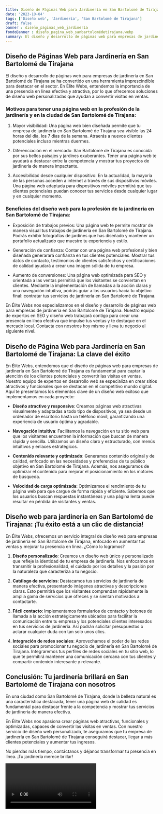 ```yaml
---
title: Diseño de Páginas Web para Jardinería en San Bartolomé de Tirajana
date: '2023-10-04'
tags: ['Diseño web', 'Jardinería', 'San Bartolomé de Tirajana']
draft: false
banner : diseño_paginas_web_jardinería
fondoBanner : diseño_pagina_web_sanbartolomédetirajana.webp
summary: El diseño y desarrollo de páginas web para empresas de jardinería en San Bartolomé de Tirajana se ha convertido en una herramienta imprescindible para destacar en el sector. En Élite Webs, entendemos la importancia de una presencia en línea efectiva y atractiva, por lo que ofrecemos soluciones de diseño web personalizadas que ayudan a convertir visitas en ventas.
---
```


## Diseño de Páginas Web para Jardinería en San Bartolomé de Tirajana

El diseño y desarrollo de páginas web para empresas de jardinería en San Bartolomé de Tirajana se ha convertido en una herramienta imprescindible para destacar en el sector. En Élite Webs, entendemos la importancia de una presencia en línea efectiva y atractiva, por lo que ofrecemos soluciones de diseño web personalizadas que ayudan a convertir visitas en ventas.

### Motivos para tener una página web en la profesión de la jardinería y en la ciudad de San Bartolomé de Tirajana:

1. Mayor visibilidad: Una página web bien diseñada permite que tu empresa de jardinería en San Bartolomé de Tirajana sea visible las 24 horas del día, los 7 días de la semana. Atraerás a nuevos clientes potenciales incluso mientras duermes.

2. Diferenciación en el mercado: San Bartolomé de Tirajana es conocida por sus bellos paisajes y jardines exuberantes. Tener una página web te ayudará a destacar entre la competencia y mostrar tus proyectos de jardinería de manera impactante.

3. Accesibilidad desde cualquier dispositivo: En la actualidad, la mayoría de las personas acceden a internet a través de sus dispositivos móviles. Una página web adaptada para dispositivos móviles permitirá que tus clientes potenciales puedan conocer tus servicios desde cualquier lugar y en cualquier momento.

### Beneficios del diseño web para la profesión de la jardinería en San Bartolomé de Tirajana:

- Exposición de trabajos previos: Una página web te permite mostrar de manera visual tus trabajos de jardinería en San Bartolomé de Tirajana. Podrás exhibir fotografías de jardines que has diseñado y mantener un portafolio actualizado que muestre tu experiencia y estilo.

- Generación de confianza: Contar con una página web profesional y bien diseñada generarará confianza en tus clientes potenciales. Mostrar tus datos de contacto, testimonios de clientes satisfechos y certificaciones de calidad ayudará a crear una imagen sólida de tu empresa.

- Aumento de conversiones: Una página web optimizada para SEO y orientada a las ventas permitirá que los visitantes se conviertan en clientes. Mediante la implementación de llamadas a la acción claras y una navegación intuitiva, podrás guiar a los usuarios hacia tu objetivo final: contratar tus servicios de jardinería en San Bartolomé de Tirajana.

En Élite Webs nos especializamos en el diseño y desarrollo de páginas web para empresas de jardinería en San Bartolomé de Tirajana. Nuestro equipo de expertos en SEO y diseño web trabajará contigo para crear una presencia en línea efectiva que impulse tus ventas y te destaque en el mercado local. Contacta con nosotros hoy mismo y lleva tu negocio al siguiente nivel.

<GifSeo />

<Cta />

## Diseño de Página Web para Jardinería en San Bartolomé de Tirajana: La clave del éxito

En Élite Webs, entendemos que el diseño de páginas web para empresas de jardinería en San Bartolomé de Tirajana es fundamental para captar la atención de los clientes potenciales y convertir las visitas en ventas. Nuestro equipo de expertos en desarrollo web se especializa en crear sitios atractivos y funcionales que se destacan en el competitivo mundo digital. Aquí te presentamos los elementos clave de un diseño web exitoso que implementamos en cada proyecto:

- **Diseño atractivo y responsive**: Creamos páginas web atractivas visualmente y adaptadas a todo tipo de dispositivos, ya sea desde un ordenador de escritorio hasta un teléfono móvil, garantizando una experiencia de usuario óptima y agradable.

- **Navegación intuitiva**: Facilitamos la navegación en tu sitio web para que los visitantes encuentren la información que buscan de manera rápida y sencilla. Utilizamos un diseño claro y estructurado, con menús intuitivos y enlaces estratégicos.

- **Contenido relevante y optimizado**: Generamos contenido original y de calidad, enfocado en las necesidades y preferencias de tu público objetivo en San Bartolomé de Tirajana. Además, nos aseguramos de optimizar el contenido para mejorar el posicionamiento en los motores de búsqueda.

- **Velocidad de carga optimizada**: Optimizamos el rendimiento de tu página web para que cargue de forma rápida y eficiente. Sabemos que los usuarios buscan respuestas instantáneas y una página lenta puede resultar en pérdida de visitantes y ventas.

## Diseño web para jardinería en San Bartolomé de Tirajana: ¡Tu éxito está a un clic de distancia!

En Élite Webs, ofrecemos un servicio integral de diseño web para empresas de jardinería en San Bartolomé de Tirajana, enfocado en aumentar tus ventas y mejorar tu presencia en línea. ¿Cómo lo logramos?

1. **Diseño personalizado**: Creamos un diseño web único y personalizado que refleje la identidad de tu empresa de jardinería. Nos enfocamos en transmitir la profesionalidad, el cuidado por los detalles y la pasión por la naturaleza que caracteriza a tu negocio.

2. **Catálogo de servicios**: Destacamos tus servicios de jardinería de manera efectiva, presentando imágenes atractivas y descripciones claras. Esto permitirá que los visitantes comprendan rápidamente la amplia gama de servicios que ofreces y se sientan motivados a contactarte.

3. **Fácil contacto**: Implementamos formularios de contacto y botones de llamada a la acción estratégicamente ubicados para facilitar la comunicación entre tu empresa y los potenciales clientes interesados en tus servicios de jardinería. Así podrán solicitar presupuestos o aclarar cualquier duda con tan solo unos clics.

4. **Integración de redes sociales**: Aprovechamos el poder de las redes sociales para promocionar tu negocio de jardinería en San Bartolomé de Tirajana. Integraremos tus perfiles de redes sociales en tu sitio web, lo que te permitirá mantener una comunicación cercana con tus clientes y compartir contenido interesante y relevante.

## Conclusión: Tu jardinería brillará en San Bartolomé de Tirajana con nosotros

En una ciudad como San Bartolomé de Tirajana, donde la belleza natural es una característica destacada, tener una página web de calidad es fundamental para destacar frente a la competencia y mostrar tus servicios de jardinería de manera efectiva.

En Élite Webs nos apasiona crear páginas web atractivas, funcionales y optimizadas, capaces de convertir las visitas en ventas. Con nuestro servicio de diseño web personalizado, te aseguramos que tu empresa de jardinería en San Bartolomé de Tirajana conseguirá destacar, llegar a más clientes potenciales y aumentar tus ingresos.

No pierdas más tiempo, contáctanos y déjanos transformar tu presencia en línea. ¡Tu jardinería merece brillar!

<Video />

<CtaBot job='Jardinería' city='San Bartolomé de Tirajana'/>

<Gmaps query='San Bartolomé de Tirajana+españa+maps' />